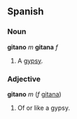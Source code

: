 ==Spanish==
===Noun===
'''gitano''' ''m'' '''gitana''' ''f''

# A [[gypsy]].

===Adjective===
'''gitano''' ''m'' (''f'' [[gitano|gitana]])

# Of or like a gypsy.